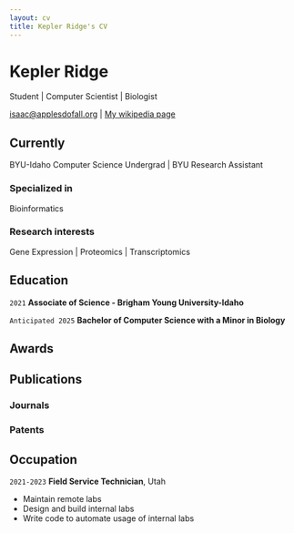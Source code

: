 ```yaml
---
layout: cv
title: Kepler Ridge's CV
---
```

# Kepler Ridge
Student | Computer Scientist | Biologist

<div id="webaddress">
<a href="isaac@applesdofall.org">isaac@applesdofall.org</a>
| <a href="http://en.wikipedia.org/wiki/Isaac_Newton">My wikipedia page</a>
</div>

## Currently

BYU-Idaho Computer Science Undergrad | BYU Research Assistant

### Specialized in

Bioinformatics

### Research interests

Gene Expression | Proteomics | Transcriptomics


## Education

`2021`
__Associate of Science - Brigham Young University-Idaho__

`Anticipated 2025`
__Bachelor of Computer Science with a Minor in Biology__

## Awards

## Publications

<!-- A list is also available [online](http://scholar.google.co.uk/citations?user=LTOTl0YAAAAJ) -->

### Journals

### Patents

## Occupation

`2021-2023`
__Field Service Technician__, Utah

- Maintain remote labs
- Design and build internal labs
- Write code to automate usage of internal labs

<!-- ### Footer

Last updated: May 2013 -->